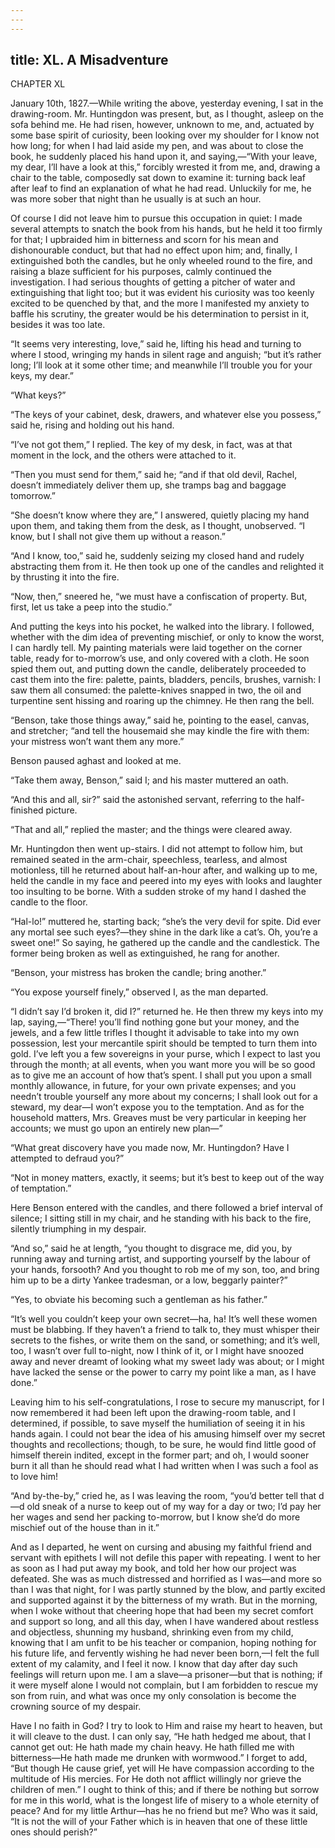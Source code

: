 ```yaml
---
---
---
```

title: XL. A Misadventure
---

CHAPTER XL

January 10th, 1827.—While writing the above, yesterday evening, I sat in the drawing-room. Mr. Huntingdon was present, but, as I thought, asleep on the sofa behind me. He had risen, however, unknown to me, and, actuated by some base spirit of curiosity, been looking over my shoulder for I know not how long; for when I had laid aside my pen, and was about to close the book, he suddenly placed his hand upon it, and saying,—“With your leave, my dear, I’ll have a look at this,” forcibly wrested it from me, and, drawing a chair to the table, composedly sat down to examine it: turning back leaf after leaf to find an explanation of what he had read. Unluckily for me, he was more sober that night than he usually is at such an hour.

Of course I did not leave him to pursue this occupation in quiet: I made several attempts to snatch the book from his hands, but he held it too firmly for that; I upbraided him in bitterness and scorn for his mean and dishonourable conduct, but that had no effect upon him; and, finally, I extinguished both the candles, but he only wheeled round to the fire, and raising a blaze sufficient for his purposes, calmly continued the investigation. I had serious thoughts of getting a pitcher of water and extinguishing that light too; but it was evident his curiosity was too keenly excited to be quenched by that, and the more I manifested my anxiety to baffle his scrutiny, the greater would be his determination to persist in it, besides it was too late.

“It seems very interesting, love,” said he, lifting his head and turning to where I stood, wringing my hands in silent rage and anguish; “but it’s rather long; I’ll look at it some other time; and meanwhile I’ll trouble you for your keys, my dear.”

“What keys?”

“The keys of your cabinet, desk, drawers, and whatever else you possess,” said he, rising and holding out his hand.

“I’ve not got them,” I replied. The key of my desk, in fact, was at that moment in the lock, and the others were attached to it.

“Then you must send for them,” said he; “and if that old devil, Rachel, doesn’t immediately deliver them up, she tramps bag and baggage tomorrow.”

“She doesn’t know where they are,” I answered, quietly placing my hand upon them, and taking them from the desk, as I thought, unobserved. “I know, but I shall not give them up without a reason.”

“And I know, too,” said he, suddenly seizing my closed hand and rudely abstracting them from it. He then took up one of the candles and relighted it by thrusting it into the fire.

“Now, then,” sneered he, “we must have a confiscation of property. But, first, let us take a peep into the studio.”

And putting the keys into his pocket, he walked into the library. I followed, whether with the dim idea of preventing mischief, or only to know the worst, I can hardly tell. My painting materials were laid together on the corner table, ready for to-morrow’s use, and only covered with a cloth. He soon spied them out, and putting down the candle, deliberately proceeded to cast them into the fire: palette, paints, bladders, pencils, brushes, varnish: I saw them all consumed: the palette-knives snapped in two, the oil and turpentine sent hissing and roaring up the chimney. He then rang the bell.

“Benson, take those things away,” said he, pointing to the easel, canvas, and stretcher; “and tell the housemaid she may kindle the fire with them: your mistress won’t want them any more.”

Benson paused aghast and looked at me.

“Take them away, Benson,” said I; and his master muttered an oath.

“And this and all, sir?” said the astonished servant, referring to the half-finished picture.

“That and all,” replied the master; and the things were cleared away.

Mr. Huntingdon then went up-stairs. I did not attempt to follow him, but remained seated in the arm-chair, speechless, tearless, and almost motionless, till he returned about half-an-hour after, and walking up to me, held the candle in my face and peered into my eyes with looks and laughter too insulting to be borne. With a sudden stroke of my hand I dashed the candle to the floor.

“Hal-lo!” muttered he, starting back; “she’s the very devil for spite. Did ever any mortal see such eyes?—they shine in the dark like a cat’s. Oh, you’re a sweet one!” So saying, he gathered up the candle and the candlestick. The former being broken as well as extinguished, he rang for another.

“Benson, your mistress has broken the candle; bring another.”

“You expose yourself finely,” observed I, as the man departed.

“I didn’t say I’d broken it, did I?” returned he. He then threw my keys into my lap, saying,—“There! you’ll find nothing gone but your money, and the jewels, and a few little trifles I thought it advisable to take into my own possession, lest your mercantile spirit should be tempted to turn them into gold. I’ve left you a few sovereigns in your purse, which I expect to last you through the month; at all events, when you want more you will be so good as to give me an account of how that’s spent. I shall put you upon a small monthly allowance, in future, for your own private expenses; and you needn’t trouble yourself any more about my concerns; I shall look out for a steward, my dear—I won’t expose you to the temptation. And as for the household matters, Mrs. Greaves must be very particular in keeping her accounts; we must go upon an entirely new plan—”

“What great discovery have you made now, Mr. Huntingdon? Have I attempted to defraud you?”

“Not in money matters, exactly, it seems; but it’s best to keep out of the way of temptation.”

Here Benson entered with the candles, and there followed a brief interval of silence; I sitting still in my chair, and he standing with his back to the fire, silently triumphing in my despair.

“And so,” said he at length, “you thought to disgrace me, did you, by running away and turning artist, and supporting yourself by the labour of your hands, forsooth? And you thought to rob me of my son, too, and bring him up to be a dirty Yankee tradesman, or a low, beggarly painter?”

“Yes, to obviate his becoming such a gentleman as his father.”

“It’s well you couldn’t keep your own secret—ha, ha! It’s well these women must be blabbing. If they haven’t a friend to talk to, they must whisper their secrets to the fishes, or write them on the sand, or something; and it’s well, too, I wasn’t over full to-night, now I think of it, or I might have snoozed away and never dreamt of looking what my sweet lady was about; or I might have lacked the sense or the power to carry my point like a man, as I have done.”

Leaving him to his self-congratulations, I rose to secure my manuscript, for I now remembered it had been left upon the drawing-room table, and I determined, if possible, to save myself the humiliation of seeing it in his hands again. I could not bear the idea of his amusing himself over my secret thoughts and recollections; though, to be sure, he would find little good of himself therein indited, except in the former part; and oh, I would sooner burn it all than he should read what I had written when I was such a fool as to love him!

“And by-the-by,” cried he, as I was leaving the room, “you’d better tell that d—d old sneak of a nurse to keep out of my way for a day or two; I’d pay her her wages and send her packing to-morrow, but I know she’d do more mischief out of the house than in it.”

And as I departed, he went on cursing and abusing my faithful friend and servant with epithets I will not defile this paper with repeating. I went to her as soon as I had put away my book, and told her how our project was defeated. She was as much distressed and horrified as I was—and more so than I was that night, for I was partly stunned by the blow, and partly excited and supported against it by the bitterness of my wrath. But in the morning, when I woke without that cheering hope that had been my secret comfort and support so long, and all this day, when I have wandered about restless and objectless, shunning my husband, shrinking even from my child, knowing that I am unfit to be his teacher or companion, hoping nothing for his future life, and fervently wishing he had never been born,—I felt the full extent of my calamity, and I feel it now. I know that day after day such feelings will return upon me. I am a slave—a prisoner—but that is nothing; if it were myself alone I would not complain, but I am forbidden to rescue my son from ruin, and what was once my only consolation is become the crowning source of my despair.

Have I no faith in God? I try to look to Him and raise my heart to heaven, but it will cleave to the dust. I can only say, “He hath hedged me about, that I cannot get out: He hath made my chain heavy. He hath filled me with bitterness—He hath made me drunken with wormwood.” I forget to add, “But though He cause grief, yet will He have compassion according to the multitude of His mercies. For He doth not afflict willingly nor grieve the children of men.” I ought to think of this; and if there be nothing but sorrow for me in this world, what is the longest life of misery to a whole eternity of peace? And for my little Arthur—has he no friend but me? Who was it said, “It is not the will of your Father which is in heaven that one of these little ones should perish?”
